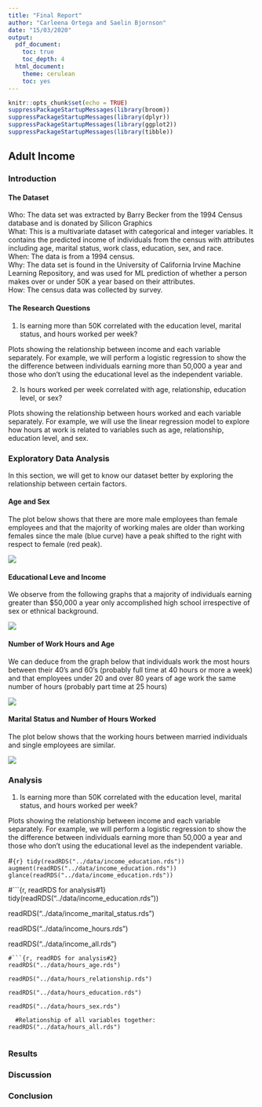 ```yaml
---
title: "Final Report"
author: "Carleena Ortega and Saelin Bjornson"
date: "15/03/2020"
output:
  pdf_document: 
    toc: true
    toc_depth: 4
  html_document:
    theme: cerulean
    toc: yes
---
```


```r
knitr::opts_chunk$set(echo = TRUE)
suppressPackageStartupMessages(library(broom))
suppressPackageStartupMessages(library(dplyr))
suppressPackageStartupMessages(library(ggplot2))
suppressPackageStartupMessages(library(tibble))
```

## Adult Income

### Introduction

#### The Dataset
Who: The data set was extracted by Barry Becker from the 1994 Census database and is donated by Silicon Graphics \
What: This is a multivariate dataset with categorical and integer variables. It contains the predicted income of individuals from the census with attributes including age, marital status, work class, education, sex, and race. \
When: The data is from a 1994 census. \
Why: The data set is found in the University of California Irvine Machine Learning Repository, and was used for ML prediction of whether a person makes over or under 50K a year based on their attributes. \
How: The census data was collected by survey. 

#### The Research Questions 

1. Is earning more than 50K correlated with the education level, marital status, and hours worked per week?

Plots showing the relationship between income and each variable separately. For example, we will perform a logistic regression to show the the difference between individuals earning more than 50,000 a year and those who don't using the educational level as the independent variable.

2. Is hours worked per week correlated with age, relationship, education level, or sex?

Plots showing the relationship between hours worked and each variable separately. For example, we will use the linear regression model to explore how hours at work is related to variables such as age, relationship, education level, and sex.

### Exploratory Data Analysis
In this section, we will get to know our dataset better by exploring the relationship between certain factors.

#### Age and Sex

The plot below shows that there are more male employees than female employees and that the majority of working males are older than working females since the male (blue curve) have a peak shifted to the right with respect to female (red peak).

![](../images/Plot_1_Distribution_of_Age_by_Sex.png)

#### Educational Leve and Income

We observe from the following graphs that a majority of individuals earning greater than $50,000 a year only accomplished high school irrespective of sex or ethnical background.

![](../images/Plot_2_Education_Level_of_50K_or_more_Earners.png)
  
#### Number of Work Hours and Age

We can deduce from the graph below that individuals work the most hours between their 40's and 60's (probably full time at 40 hours or more a week) and that employees under 20 and over 80 years of age work the same number of hours (probably part time at 25 hours)

![](../images/Plot_3_Hours_worked_per_week_by_age.png)

#### Marital Status and Number of Hours Worked

The plot below shows that the working hours between married individuals and single employees are similar.

![](../images/Plot_4_Marital_Status_and_Work_Hours.png)

### Analysis

1. Is earning more than 50K correlated with the education level, marital status, and hours worked per week?

Plots showing the relationship between income and each variable separately. For example, we will perform a logistic regression to show the the difference between individuals earning more than 50,000 a year and those who don't using the educational level as the independent variable.


#```{r}
tidy(readRDS("../data/income_education.rds"))
augment(readRDS("../data/income_education.rds"))
glance(readRDS("../data/income_education.rds"))
```

#```{r, readRDS for analysis#1}
tidy(readRDS("../data/income_education.rds"))

readRDS("../data/income_marital_status.rds")

readRDS("../data/income_hours.rds")
  
readRDS("../data/income_all.rds")
  
```
#```{r, readRDS for analysis#2}
readRDS("../data/hours_age.rds")
  
readRDS("../data/hours_relationship.rds")
  
readRDS("../data/hours_education.rds")
  
readRDS("../data/hours_sex.rds")
  
  #Relationship of all variables together:
readRDS("../data/hours_all.rds")
    
```


### Results

### Discussion

### Conclusion
